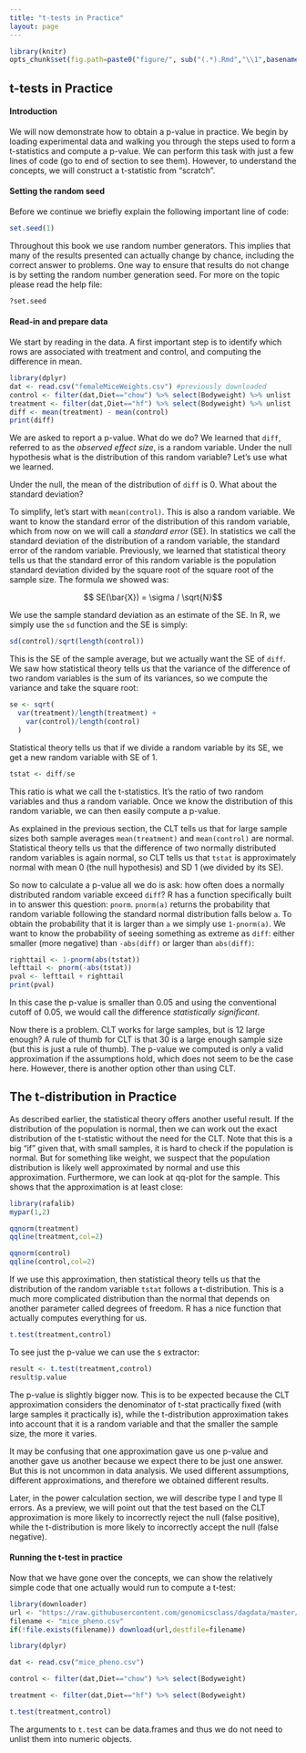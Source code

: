 ```yaml
---
title: "t-tests in Practice"
layout: page
---
```


```r
library(knitr)
opts_chunk$set(fig.path=paste0("figure/", sub("(.*).Rmd","\\1",basename(knitr:::knit_concord$get('infile'))), "-"))
```

## t-tests in Practice

#### Introduction

We will now demonstrate how to obtain a p-value in practice. We begin by loading experimental data and walking you through the steps used to form a t-statistics and compute a p-value. We can perform this task with just a few lines of code (go to end of section to see them). However, to understand the concepts, we will construct a t-statistic from "scratch".


#### Setting the random seed

Before we continue we briefly explain the following important line of code:
```r
set.seed(1) 
```

Throughout this book we use random number generators. This implies that many of the results presented can actually change by chance, including the correct answer to problems. One way to ensure that results do not change is by setting the random number generation seed. For more on the topic please read the help file:

```r
?set.seed
```

#### Read-in and prepare data

We start by reading in the data. A first important step is to identify which rows are associated with treatment and control, and computing the difference in mean.

```r
library(dplyr)
dat <- read.csv("femaleMiceWeights.csv") #previously downloaded
control <- filter(dat,Diet=="chow") %>% select(Bodyweight) %>% unlist
treatment <- filter(dat,Diet=="hf") %>% select(Bodyweight) %>% unlist
diff <- mean(treatment) - mean(control)
print(diff)
```

We are asked to report a p-value. What do we do? We learned that `diff`, referred to as the _observed effect size_, is a random variable. Under the null hypothesis what is the distribution of this random variable? Let's use what we learned.

Under the null, the mean of the distribution of `diff` is 0. What about the standard deviation? 

To simplify, let's start with `mean(control)`. This is also a random variable. We want to know the standard error of the distribution of this random variable, which from now on we will call a _standard error_ (SE). In statistics we call the standard deviation of the distribution of a random variable, the standard error of the random variable. Previously, we learned that statistical theory tells us that the standard error of this random variable is the population standard deviation divided by the square root of the square root of the sample size. The formula we showed was:

$$ SE(\bar{X}) = \sigma / \sqrt{N}$$

We use the sample standard deviation as an estimate of the SE. In R, we simply use the `sd` function and the SE is simply:

```r
sd(control)/sqrt(length(control))
```

This is the SE of the sample average, but we actually want the SE of `diff`. We saw how statistical theory tells us that the variance of the difference of two random variables is the sum of its variances, so we compute the variance and take the square root:

```r
se <- sqrt( 
  var(treatment)/length(treatment) + 
    var(control)/length(control) 
  )
```

Statistical theory tells us that if we divide a random variable by its SE, we get a new random variable with SE of 1.

```r
tstat <- diff/se 
```

This ratio is what we call the t-statistics. It's the ratio of two random variables and thus a random variable. Once we know the distribution of this random variable, we can then easily compute a p-value.

As explained in the previous section, the CLT tells us that for large sample sizes both sample averages `mean(treatment)` and `mean(control)` are normal. Statistical theory tells us that the difference of two normally distributed random variables is again normal, so CLT tells us that `tstat` is approximately normal with mean 0 (the null hypothesis) and SD 1 (we divided by its SE). 

So now to calculate a p-value all we do is ask: how often does a normally distributed random variable exceed `diff`? R has a function specifically built in to answer this question: `pnorm`. `pnorm(a)` returns the probability that random variable following the standard normal distribution falls below `a`. To obtain the probability that it is larger than `a` we simply use `1-pnorm(a)`. We want to know the probability of seeing something as extreme as `diff`: either smaller (more negative) than `-abs(diff)` or larger than `abs(diff)`:

```r
righttail <- 1-pnorm(abs(tstat)) 
lefttail <- pnorm(-abs(tstat))
pval <- lefttail + righttail
print(pval)
```

In this case the p-value is smaller than 0.05 and using the conventional cutoff of 0.05, we would call the difference _statistically significant_.

Now there is a problem. CLT works for large samples, but is 12 large enough? A rule of thumb for CLT is that 30 is a large enough sample size (but this is just a rule of thumb). The p-value we computed is only a valid approximation if the assumptions hold, which does not seem to be the case here. However, there is another option other than using CLT.

<a name="smallsample"></a>

## The t-distribution in Practice

As described earlier, the statistical theory offers another useful result. If the distribution of the population is normal, then we can work out the exact distribution of the t-statistic without the need for the CLT. Note that this is a big "if" given that, with small samples, it is hard to check if the population is normal. But for something like weight, we suspect that the population distribution is likely well approximated by normal and use this approximation. Furthermore, we can look at qq-plot for the sample. This shows that the approximation is at least close:

```r
library(rafalib)
mypar(1,2)

qqnorm(treatment)
qqline(treatment,col=2)

qqnorm(control)
qqline(control,col=2)
```

If we use this approximation, then statistical theory tells us that the distribution of the random variable `tstat` follows a t-distribution. This is a much more complicated distribution than the normal that depends on another parameter called degrees of freedom. R has a nice function that actually computes everything for us.

```r
t.test(treatment,control)
```

To see just the p-value we can use the `$` extractor:

```r
result <- t.test(treatment,control)
result$p.value
```


The p-value is slightly bigger now. This is to be expected because the CLT approximation considers the denominator of t-stat practically fixed (with large samples it practically is), while the t-distribution approximation takes into account that it is a random variable and that the smaller the sample size, the more it varies.

It may be confusing that one approximation gave us one p-value and another gave us another because we expect there to be just one answer. But this is not uncommon in data analysis. We used different assumptions, different approximations, and therefore we obtained different results.

Later, in the power calculation section, we will describe type I and type II errors. As a preview, we will point out that the test based on the CLT approximation is more likely to incorrectly reject the null (false positive), while the t-distribution is more likely to incorrectly accept the null (false negative).

#### Running the t-test in practice

Now that we have gone over the concepts, we can show the relatively simple code that one actually would run to compute a t-test: 


```r
library(downloader)
url <- "https://raw.githubusercontent.com/genomicsclass/dagdata/master/inst/extdata/mice_pheno.csv"
filename <- "mice_pheno.csv"
if(!file.exists(filename)) download(url,destfile=filename)
```


```r
library(dplyr)

dat <- read.csv("mice_pheno.csv")

control <- filter(dat,Diet=="chow") %>% select(Bodyweight) 

treatment <- filter(dat,Diet=="hf") %>% select(Bodyweight) 

t.test(treatment,control)
```

The arguments to `t.test` can be data.frames and thus we do not need to unlist them into numeric objects.

